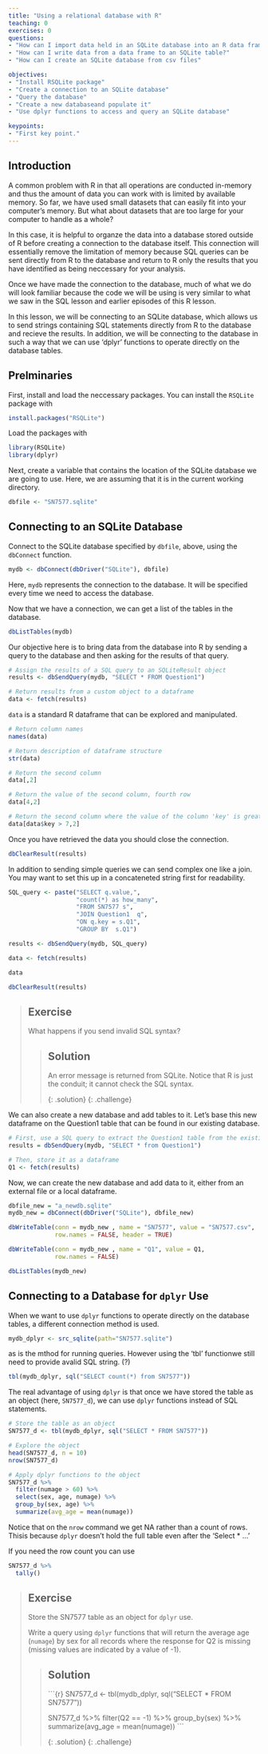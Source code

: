 ```yaml
---
title: "Using a relational database with R"
teaching: 0
exercises: 0
questions:
- "How can I import data held in an SQLite database into an R data frame?"
- "How can I write data from a data frame to an SQLite table?"
- "How can I create an SQLite database from csv files"

objectives:
- "Install RSQLite package"
- "Create a connection to an SQLite database"
- "Query the database"
- "Create a new databaseand populate it"
- "Use dplyr functions to access and query an SQLite database"

keypoints:
- "First key point."
---
```


## Introduction

A common problem with R in that all operations are conducted in-memory and thus
the amount of data you can work with is limited by available memory. So far, we have used small datasets
that can easily fit into your computer's memory. But what about datasets that are too large for your
computer to handle as a whole?

In this case, it is helpful to organze the data into a database stored outside of R before creating
a connection to the database itself. This connection will essentially remove the limitation of memory
because SQL queries can be sent directly from R to the database and return to R only the results that you
have identified as being neccessary for your analysis.

Once we have made the connection to the database, much of what we do will look familiar because the code we will be using is very similar to what we saw in the SQL lesson and earlier episodes of this R lesson.

In this lesson, we will be connecting to an SQLite database, which allows us to send strings containing SQL statements directly from R to the database and recieve the results. In addition, we will be connecting to the database in such a way that we can use 'dplyr' functions to operate directly on the database tables.


## Prelminaries

First, install and load the neccessary packages. You can install the `RSQLite` package with

```r
install.packages("RSQLite")
```

Load the packages with

```r
library(RSQLite)
library(dplyr)
```

Next, create a variable that contains the location of the SQLite database we are going to use. Here, we are assuming that it is in the current working directory.

```r
dbfile <- "SN7577.sqlite"
```

## Connecting to an SQLite Database

Connect to the SQLite database specified by `dbfile`, above, using the `dbConnect` function.

```r
mydb <- dbConnect(dbDriver("SQLite"), dbfile)
```

Here, `mydb` represents the connection to the database. It will be specified every time we need to access the database.

Now that we have a connection, we can get a list of the tables in the database.

```r
dbListTables(mydb)
```

Our objective here is to bring data from the database into R by sending a query to the database and then asking for the results of that query.

```r
# Assign the results of a SQL query to an SQLiteResult object
results <- dbSendQuery(mydb, "SELECT * FROM Question1")

# Return results from a custom object to a dataframe
data <- fetch(results)
```

`data` is a standard R dataframe that can be explored and manipulated.

```r
# Return column names
names(data)

# Return description of dataframe structure
str(data)

# Return the second column
data[,2]

# Return the value of the second column, fourth row
data[4,2]

# Return the second column where the value of the column 'key' is greater than 7
data[data$key > 7,2]
```

Once you have retrieved the data you should close the connection.

```r
dbClearResult(results)
```

In addition to sending simple queries we can send complex one like a join.
You may want to set this up in a concateneted string first for readability.

```r
SQL_query <- paste("SELECT q.value,",
                   "count(*) as how_many",
                   "FROM SN7577 s",
                   "JOIN Question1  q",
                   "ON q.key = s.Q1",
                   "GROUP BY  s.Q1")

results <- dbSendQuery(mydb, SQL_query)

data <- fetch(results)

data

dbClearResult(results)
```

> ## Exercise
>
> What happens if you send invalid SQL syntax?
>
> > ## Solution
> >
> > An error message is returned from SQLite.
> > Notice that R is just the conduit; it cannot check the SQL syntax.
> >
> >
> {: .solution}
{: .challenge}

We can also create a new database and add tables to it. Let's base this new dataframe on the Question1 table that can be found in our existing database.

```r
# First, use a SQL query to extract the Question1 table from the existing database
results = dbSendQuery(mydb, "SELECT * from Question1")

# Then, store it as a dataframe
Q1 <- fetch(results)
```

Now, we can create the new database and add data to it, either from an external file or a local dataframe.

```r
dbfile_new = "a_newdb.sqlite"
mydb_new = dbConnect(dbDriver("SQLite"), dbfile_new)

dbWriteTable(conn = mydb_new , name = "SN7577", value = "SN7577.csv",
             row.names = FALSE, header = TRUE)

dbWriteTable(conn = mydb_new , name = "Q1", value = Q1,
             row.names = FALSE)

dbListTables(mydb_new)
```

## Connecting to a Database for `dplyr` Use

When we want to use `dplyr` functions to operate directly on the database tables,
a different connection method is used.

```r
mydb_dplyr <- src_sqlite(path="SN7577.sqlite")
```

as is the mthod for running queries. However using the 'tbl' functionwe still need to provide avalid SQL string. (?)

```r
tbl(mydb_dplyr, sql("SELECT count(*) from SN7577"))
```

The real advantage of using `dplyr` is that once we have stored the table as an object
(here, `SN7577_d`), we can use `dplyr` functions instead of SQL statements.

```r
# Store the table as an object
SN7577_d <- tbl(mydb_dplyr, sql("SELECT * FROM SN7577"))

# Explore the object
head(SN7577_d, n = 10)
nrow(SN7577_d)

# Apply dplyr functions to the object
SN7577_d %>%
  filter(numage > 60) %>%
  select(sex, age, numage) %>%
  group_by(sex, age) %>%
  summarize(avg_age = mean(numage))
```

Notice that on the `nrow` command we get NA rather than a count of rows. Thisis because `dplyr` doesn't hold the full table even after the 'Select * ...'

If you need the row count you can use

```r
SN7577_d %>%
  tally()
```

> ## Exercise
>
> Store the SN7577 table as an object for `dplyr` use.
>
> Write a query using `dplyr` functions that will return the average age (`numage`) by sex for all records where
> the response for Q2 is missing (missing values are indicated by a value of -1).
>
> > ## Solution
> >
> > ```{r}
> > SN7577_d <- tbl(mydb_dplyr, sql("SELECT * FROM SN7577"))
> >
> > SN7577_d %>%
> >   filter(Q2 == -1)   %>%
> >   group_by(sex)   %>%
> >   summarize(avg_age = mean(numage))
> > ```
> >
> {: .solution}
{: .challenge}
